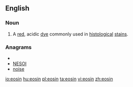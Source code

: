 ==English==
{{wikipedia}}
===Noun===
{{en-noun|s|-}}

# A [[red]], acidic [[dye]] commonly used in [[histological]] [[stain]]s.

===Anagrams===
* {{alphagram|einos}}
* [[NESOI#English|NESOI]]
* [[noise#English|noise]]

[[io:eosin]]
[[hu:eosin]]
[[pl:eosin]]
[[ta:eosin]]
[[vi:eosin]]
[[zh:eosin]]